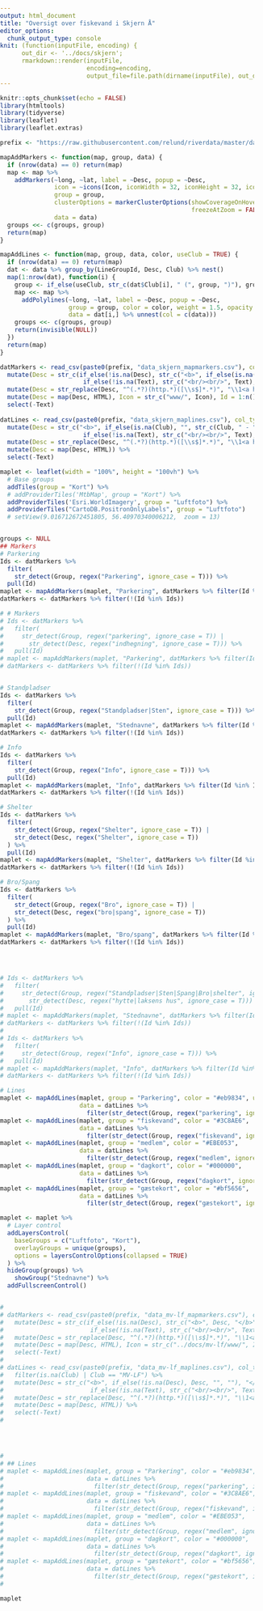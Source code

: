 ```yaml
---
output: html_document
title: "Oversigt over fiskevand i Skjern Å"
editor_options: 
  chunk_output_type: console
knit: (function(inputFile, encoding) { 
      out_dir <- '../docs/skjern';
      rmarkdown::render(inputFile,
                        encoding=encoding, 
                        output_file=file.path(dirname(inputFile), out_dir, 'skjern-kort.html')) })
---
```


<!-- File for generating the interactive map for MV-LF (run by GitHub Actions every hour) -->
<!-- Output is a html file in docs/mv-lf. -->

```r
knitr::opts_chunk$set(echo = FALSE)
library(htmltools)
library(tidyverse)
library(leaflet)
library(leaflet.extras)
```



<style>
  body {
      padding: 0 !important;
      margin: 0 !important;
  }
  .main-container {
    max-width: 4000px
  }
  .container-fluid {
      padding: 0 !important;
  }
  #header {
      display: none;
  }
</style>




```r
prefix <- "https://raw.githubusercontent.com/relund/riverdata/master/data/"

mapAddMarkers <- function(map, group, data) {
  if (nrow(data) == 0) return(map)
  map <- map %>% 
    addMarkers(~long, ~lat, label = ~Desc, popup = ~Desc,
               icon = ~icons(Icon, iconWidth = 32, iconHeight = 32, iconAnchorX = 16, iconAnchorY = 16), 
               group = group,
               clusterOptions = markerClusterOptions(showCoverageOnHover = FALSE, 
                                                     freezeAtZoom = FALSE),
               data = data)
  groups <<- c(groups, group)
  return(map)
}

mapAddLines <- function(map, group, data, color, useClub = TRUE) {
  if (nrow(data) == 0) return(map)
  dat <- data %>% group_by(LineGroupId, Desc, Club) %>% nest()
  map(1:nrow(dat), function(i) {
    group <- if_else(useClub, str_c(dat$Club[i], " (", group, ")"), group)
    map <<- map %>%
      addPolylines(~long, ~lat, label = ~Desc, popup = ~Desc,
                   group = group, color = color, weight = 1.5, opacity = 0.75,
                   data = dat[i,] %>% unnest(col = c(data)))
    groups <<- c(groups, group)
    return(invisible(NULL))
  })
  return(map)
}

datMarkers <- read_csv(paste0(prefix, "data_skjern_mapmarkers.csv"), col_types = "fccddff") %>% 
  mutate(Desc = str_c(if_else(!is.na(Desc), str_c("<b>", if_else(is.na(Club), "", str_c(Club, " - ")), Desc, "</b>"), "", ""), 
                       if_else(!is.na(Text), str_c("<br/><br/>", Text), "", ""))) %>% 
  mutate(Desc = str_replace(Desc, "^(.*?)(http.*)([\\s$]*.*)", "\\1<a href='\\2'>\\2</a>\\3")) %>% 
  mutate(Desc = map(Desc, HTML), Icon = str_c("www/", Icon), Id = 1:n()) %>% 
  select(-Text) 
  
datLines <- read_csv(paste0(prefix, "data_skjern_maplines.csv"), col_types = "fccddif")  %>%  
  mutate(Desc = str_c("<b>", if_else(is.na(Club), "", str_c(Club, " - ")), if_else(!is.na(Desc), Desc, "", ""), "</b>",
                       if_else(!is.na(Text), str_c("<br/><br/>", Text), "", ""))) %>% 
  mutate(Desc = str_replace(Desc, "^(.*?)(http.*)([\\s$]*.*)", "\\1<a href='\\2'>\\2</a>\\3")) %>% 
  mutate(Desc = map(Desc, HTML)) %>% 
  select(-Text) 

maplet <- leaflet(width = "100%", height = "100vh") %>%
  # Base groups
  addTiles(group = "Kort") %>%
  # addProviderTiles('MtbMap', group = "Kort") %>%
  addProviderTiles('Esri.WorldImagery', group = "Luftfoto") %>%
  addProviderTiles("CartoDB.PositronOnlyLabels", group = "Luftfoto")
  # setView(9.016712672451805, 56.40970340006212,  zoom = 13)


groups <- NULL
## Markers
# Parkering
Ids <- datMarkers %>%
  filter(
    str_detect(Group, regex("Parkering", ignore_case = T))) %>%
  pull(Id)
maplet <- mapAddMarkers(maplet, "Parkering", datMarkers %>% filter(Id %in% Ids))
datMarkers <- datMarkers %>% filter(!(Id %in% Ids))

# # Markers
# Ids <- datMarkers %>% 
#   filter(
#     str_detect(Group, regex("parkering", ignore_case = T)) | 
#       str_detect(Desc, regex("indhegning", ignore_case = T))) %>% 
#   pull(Id)
# maplet <- mapAddMarkers(maplet, "Parkering", datMarkers %>% filter(Id %in% Ids))
# datMarkers <- datMarkers %>% filter(!(Id %in% Ids))


# Standpladser
Ids <- datMarkers %>%
  filter(
    str_detect(Group, regex("Standpladser|Sten", ignore_case = T))) %>%
  pull(Id)
maplet <- mapAddMarkers(maplet, "Stednavne", datMarkers %>% filter(Id %in% Ids))
datMarkers <- datMarkers %>% filter(!(Id %in% Ids))

# Info
Ids <- datMarkers %>%
  filter(
    str_detect(Group, regex("Info", ignore_case = T))) %>%
  pull(Id)
maplet <- mapAddMarkers(maplet, "Info", datMarkers %>% filter(Id %in% Ids))
datMarkers <- datMarkers %>% filter(!(Id %in% Ids))

# Shelter
Ids <- datMarkers %>%
  filter(
    str_detect(Group, regex("Shelter", ignore_case = T)) |
    str_detect(Desc, regex("Shelter", ignore_case = T))
  ) %>%
  pull(Id)
maplet <- mapAddMarkers(maplet, "Shelter", datMarkers %>% filter(Id %in% Ids))
datMarkers <- datMarkers %>% filter(!(Id %in% Ids))

# Bro/Spang
Ids <- datMarkers %>%
  filter(
    str_detect(Group, regex("Bro", ignore_case = T)) |
    str_detect(Desc, regex("bro|spang", ignore_case = T))
  ) %>%
  pull(Id)
maplet <- mapAddMarkers(maplet, "Bro/spang", datMarkers %>% filter(Id %in% Ids))
datMarkers <- datMarkers %>% filter(!(Id %in% Ids))




# Ids <- datMarkers %>% 
#   filter(
#     str_detect(Group, regex("Standpladser|Sten|Spang|Bro|shelter", ignore_case = T)) | 
#       str_detect(Desc, regex("hytte|laksens hus", ignore_case = T))) %>% 
#   pull(Id)
# maplet <- mapAddMarkers(maplet, "Stednavne", datMarkers %>% filter(Id %in% Ids))
# datMarkers <- datMarkers %>% filter(!(Id %in% Ids))
# 
# Ids <- datMarkers %>% 
#   filter(
#     str_detect(Group, regex("Info", ignore_case = T))) %>% 
#   pull(Id)
# maplet <- mapAddMarkers(maplet, "Info", datMarkers %>% filter(Id %in% Ids))
# datMarkers <- datMarkers %>% filter(!(Id %in% Ids))

# Lines
maplet <- mapAddLines(maplet, group = "Parkering", color = "#eb9834", useClub = FALSE,
                      data = datLines %>% 
                        filter(str_detect(Group, regex("parkering", ignore_case = T))))
maplet <- mapAddLines(maplet, group = "fiskevand", color = "#3C8AE6",
                      data = datLines %>% 
                        filter(str_detect(Group, regex("fiskevand", ignore_case = T))))
maplet <- mapAddLines(maplet, group = "medlem", color = "#EBE053",
                      data = datLines %>% 
                        filter(str_detect(Group, regex("medlem", ignore_case = T))))
maplet <- mapAddLines(maplet, group = "dagkort", color = "#000000",
                      data = datLines %>% 
                        filter(str_detect(Group, regex("dagkort", ignore_case = T))))
maplet <- mapAddLines(maplet, group = "gæstekort", color = "#bf5656",
                      data = datLines %>% 
                        filter(str_detect(Group, regex("gæstekort", ignore_case = T))))

maplet <- maplet %>%
  # Layer control
  addLayersControl(
    baseGroups = c("Luftfoto", "Kort"),
    overlayGroups = unique(groups),
    options = layersControlOptions(collapsed = TRUE)
  ) %>%
  hideGroup(groups) %>%
    showGroup("Stednavne") %>%
  addFullscreenControl()


# 
# datMarkers <- read_csv(paste0(prefix, "data_mv-lf_mapmarkers.csv"), col_types = "fccddff") %>% 
#   mutate(Desc = str_c(if_else(!is.na(Desc), str_c("<b>", Desc, "</b>"), "", ""), 
#                        if_else(!is.na(Text), str_c("<br/><br/>", Text), "", ""))) %>% 
#   mutate(Desc = str_replace(Desc, "^(.*?)(http.*)([\\s$]*.*)", "\\1<a href='\\2'>\\2</a>\\3")) %>% 
#   mutate(Desc = map(Desc, HTML), Icon = str_c("../docs/mv-lf/www/", Icon), Id = 1:n()) %>% 
#   select(-Text) 
#   
# datLines <- read_csv(paste0(prefix, "data_mv-lf_maplines.csv"), col_types = "fccddif")  %>% 
#   filter(is.na(Club) | Club == "MV-LF") %>% 
#   mutate(Desc = str_c("<b>", if_else(!is.na(Desc), Desc, "", ""), "</b>",
#                        if_else(!is.na(Text), str_c("<br/><br/>", Text), "", ""))) %>% 
#   mutate(Desc = str_replace(Desc, "^(.*?)(http.*)([\\s$]*.*)", "\\1<a href='\\2'>\\2</a>\\3")) %>% 
#   mutate(Desc = map(Desc, HTML)) %>% 
#   select(-Text) 
# 




# 
# ## Lines
# maplet <- mapAddLines(maplet, group = "Parkering", color = "#eb9834", useClub = FALSE,
#                       data = datLines %>% 
#                         filter(str_detect(Group, regex("parkering", ignore_case = T))))
# maplet <- mapAddLines(maplet, group = "fiskevand", color = "#3C8AE6",
#                       data = datLines %>% 
#                         filter(str_detect(Group, regex("fiskevand", ignore_case = T))))
# maplet <- mapAddLines(maplet, group = "medlem", color = "#EBE053",
#                       data = datLines %>% 
#                         filter(str_detect(Group, regex("medlem", ignore_case = T))))
# maplet <- mapAddLines(maplet, group = "dagkort", color = "#000000",
#                       data = datLines %>% 
#                         filter(str_detect(Group, regex("dagkort", ignore_case = T))))
# maplet <- mapAddLines(maplet, group = "gæstekort", color = "#bf5656",
#                       data = datLines %>% 
#                         filter(str_detect(Group, regex("gæstekort", ignore_case = T))))
# 

```

```r
maplet
```

